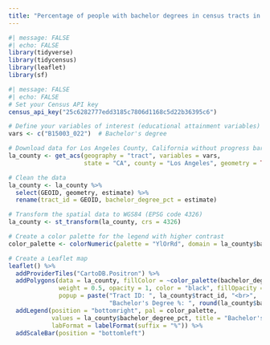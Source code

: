 ```yaml
---
title: "Percentage of people with bachelor degrees in census tracts in LA"
---
```


```r
#| message: FALSE
#| echo: FALSE
library(tidyverse)
library(tidycensus)
library(leaflet)
library(sf)
```

```r
#| message: FALSE
#| echo: FALSE
# Set your Census API key
census_api_key("25c6282777edd3185c7806d1168c5d22b36395c6")

# Define your variables of interest (educational attainment variables)
vars <- c("B15003_022")  # Bachelor's degree

# Download data for Los Angeles County, California without progress bars
la_county <- get_acs(geography = "tract", variables = vars, 
                     state = "CA", county = "Los Angeles", geometry = TRUE, progress = FALSE)

# Clean the data
la_county <- la_county %>%
  select(GEOID, geometry, estimate) %>%
  rename(tract_id = GEOID, bachelor_degree_pct = estimate)

# Transform the spatial data to WGS84 (EPSG code 4326)
la_county <- st_transform(la_county, crs = 4326)

# Create a color palette for the legend with higher contrast
color_palette <- colorNumeric(palette = "YlOrRd", domain = la_county$bachelor_degree_pct)

# Create a Leaflet map
leaflet() %>%
  addProviderTiles("CartoDB.Positron") %>%
  addPolygons(data = la_county, fillColor = ~color_palette(bachelor_degree_pct),
              weight = 0.5, opacity = 1, color = "black", fillOpacity = 0.9,  # Increase fillOpacity for prominence
              popup = paste("Tract ID: ", la_county$tract_id, "<br>",
                            "Bachelor's Degree %: ", round(la_county$bachelor_degree_pct, 2), "%")) %>%
  addLegend(position = "bottomright", pal = color_palette,
            values = la_county$bachelor_degree_pct, title = "Bachelor's Degree %",
            labFormat = labelFormat(suffix = "%")) %>%
  addScaleBar(position = "bottomleft")
```

